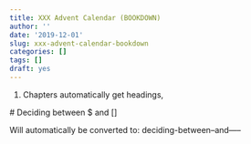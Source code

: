 ```yaml
---
title: XXX Advent Calendar (BOOKDOWN)
author: ''
date: '2019-12-01'
slug: xxx-advent-calendar-bookdown
categories: []
tags: []
draft: yes
---
```


1. Chapters automatically get headings, 

\# Deciding between $ and []

Will automatically be converted to: deciding-between--and-----